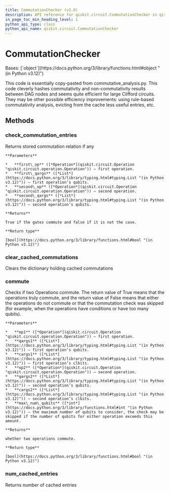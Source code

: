 ```yaml
---
title: CommutationChecker (v1.0)
description: API reference for qiskit.circuit.CommutationChecker in qiskit v1.0
in_page_toc_min_heading_level: 1
python_api_type: class
python_api_name: qiskit.circuit.CommutationChecker
---
```


# CommutationChecker

<Class id="qiskit.circuit.CommutationChecker" isDedicatedPage={true} github="https://github.com/Qiskit/qiskit/tree/stable/1.0/qiskit/circuit/commutation_checker.py#L33-L183" signature="qiskit.circuit.CommutationChecker(standard_gate_commutations=None, cache_max_entries=1000000)" modifiers="class">
  Bases: [`object`](https://docs.python.org/3/library/functions.html#object "(in Python v3.12)")

  This code is essentially copy-pasted from commutative\_analysis.py. This code cleverly hashes commutativity and non-commutativity results between DAG nodes and seems quite efficient for large Clifford circuits. They may be other possible efficiency improvements: using rule-based commutativity analysis, evicting from the cache less useful entries, etc.

  ## Methods

  ### check\_commutation\_entries

  <Function id="qiskit.circuit.CommutationChecker.check_commutation_entries" github="https://github.com/Qiskit/qiskit/tree/stable/1.0/qiskit/circuit/commutation_checker.py#L141-L183" signature="check_commutation_entries(first_op, first_qargs, second_op, second_qargs)">
    Returns stored commutation relation if any

    **Parameters**

    *   **first\_op** ([*Operation*](qiskit.circuit.Operation "qiskit.circuit.operation.Operation")) – first operation.
    *   **first\_qargs** ([*List*](https://docs.python.org/3/library/typing.html#typing.List "(in Python v3.12)")) – first operation’s qubits.
    *   **second\_op** ([*Operation*](qiskit.circuit.Operation "qiskit.circuit.operation.Operation")) – second operation.
    *   **second\_qargs** ([*List*](https://docs.python.org/3/library/typing.html#typing.List "(in Python v3.12)")) – second operation’s qubits.

    **Returns**

    True if the gates commute and false if it is not the case.

    **Return type**

    [bool](https://docs.python.org/3/library/functions.html#bool "(in Python v3.12)")
  </Function>

  ### clear\_cached\_commutations

  <Function id="qiskit.circuit.CommutationChecker.clear_cached_commutations" github="https://github.com/Qiskit/qiskit/tree/stable/1.0/qiskit/circuit/commutation_checker.py#L134-L139" signature="clear_cached_commutations()">
    Clears the dictionary holding cached commutations
  </Function>

  ### commute

  <Function id="qiskit.circuit.CommutationChecker.commute" github="https://github.com/Qiskit/qiskit/tree/stable/1.0/qiskit/circuit/commutation_checker.py#L56-L128" signature="commute(op1, qargs1, cargs1, op2, qargs2, cargs2, max_num_qubits=3)">
    Checks if two Operations commute. The return value of True means that the operations truly commute, and the return value of False means that either the operations do not commute or that the commutation check was skipped (for example, when the operations have conditions or have too many qubits).

    **Parameters**

    *   **op1** ([*Operation*](qiskit.circuit.Operation "qiskit.circuit.operation.Operation")) – first operation.
    *   **qargs1** ([*List*](https://docs.python.org/3/library/typing.html#typing.List "(in Python v3.12)")) – first operation’s qubits.
    *   **cargs1** ([*List*](https://docs.python.org/3/library/typing.html#typing.List "(in Python v3.12)")) – first operation’s clbits.
    *   **op2** ([*Operation*](qiskit.circuit.Operation "qiskit.circuit.operation.Operation")) – second operation.
    *   **qargs2** ([*List*](https://docs.python.org/3/library/typing.html#typing.List "(in Python v3.12)")) – second operation’s qubits.
    *   **cargs2** ([*List*](https://docs.python.org/3/library/typing.html#typing.List "(in Python v3.12)")) – second operation’s clbits.
    *   **max\_num\_qubits** ([*int*](https://docs.python.org/3/library/functions.html#int "(in Python v3.12)")) – the maximum number of qubits to consider, the check may be skipped if the number of qubits for either operation exceeds this amount.

    **Returns**

    whether two operations commute.

    **Return type**

    [bool](https://docs.python.org/3/library/functions.html#bool "(in Python v3.12)")
  </Function>

  ### num\_cached\_entries

  <Function id="qiskit.circuit.CommutationChecker.num_cached_entries" github="https://github.com/Qiskit/qiskit/tree/stable/1.0/qiskit/circuit/commutation_checker.py#L130-L132" signature="num_cached_entries()">
    Returns number of cached entries
  </Function>
</Class>

